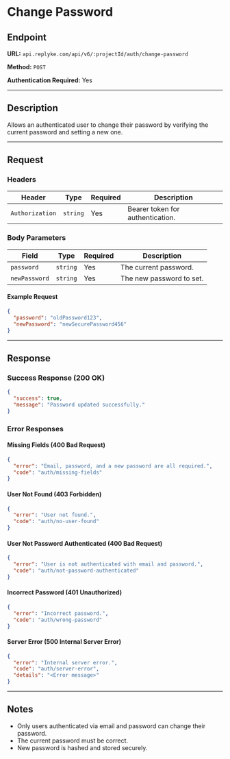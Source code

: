 # Change Password

## Endpoint

**URL:** `api.replyke.com/api/v6/:projectId/auth/change-password`

**Method:** `POST`

**Authentication Required:** Yes

---

## Description

Allows an authenticated user to change their password by verifying the current password and setting a new one.

---

## Request

### Headers

| Header          | Type     | Required | Description                      |
| --------------- | -------- | -------- | -------------------------------- |
| `Authorization` | `string` | Yes      | Bearer token for authentication. |

### Body Parameters

| Field         | Type     | Required | Description              |
| ------------- | -------- | -------- | ------------------------ |
| `password`    | `string` | Yes      | The current password.    |
| `newPassword` | `string` | Yes      | The new password to set. |

#### Example Request

```json
{
  "password": "oldPassword123",
  "newPassword": "newSecurePassword456"
}
```

---

## Response

### Success Response (200 OK)

```json
{
  "success": true,
  "message": "Password updated successfully."
}
```

### Error Responses

#### Missing Fields (400 Bad Request)

```json
{
  "error": "Email, password, and a new password are all required.",
  "code": "auth/missing-fields"
}
```

#### User Not Found (403 Forbidden)

```json
{
  "error": "User not found.",
  "code": "auth/no-user-found"
}
```

#### User Not Password Authenticated (400 Bad Request)

```json
{
  "error": "User is not authenticated with email and password.",
  "code": "auth/not-password-authenticated"
}
```

#### Incorrect Password (401 Unauthorized)

```json
{
  "error": "Incorrect password.",
  "code": "auth/wrong-password"
}
```

#### Server Error (500 Internal Server Error)

```json
{
  "error": "Internal server error.",
  "code": "auth/server-error",
  "details": "<Error message>"
}
```

---

## Notes

- Only users authenticated via email and password can change their password.
- The current password must be correct.
- New password is hashed and stored securely.
